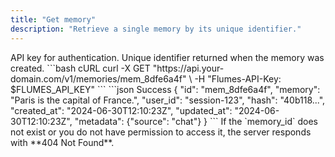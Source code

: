 ```yaml
---
title: "Get memory"
description: "Retrieve a single memory by its unique identifier."
---
```


<ParamField header="Flumes-API-Key" type="string" required>
API key for authentication.
</ParamField>

<ParamField path="memory_id" type="string" required>
Unique identifier returned when the memory was created.
</ParamField>

<RequestExample>
```bash cURL
curl -X GET "https://api.your-domain.com/v1/memories/mem_8dfe6a4f" \
  -H "Flumes-API-Key: $FLUMES_API_KEY"
```
</RequestExample>

<ResponseExample>
```json Success
{
  "id": "mem_8dfe6a4f",
  "memory": "Paris is the capital of France.",
  "user_id": "session-123",
  "hash": "40b118...",
  "created_at": "2024-06-30T12:10:23Z",
  "updated_at": "2024-06-30T12:10:23Z",
  "metadata": {"source": "chat"}
}
```
</ResponseExample>

<Warning>
If the `memory_id` does not exist or you do not have permission to access it, the server responds with **404 Not Found**.
</Warning>
